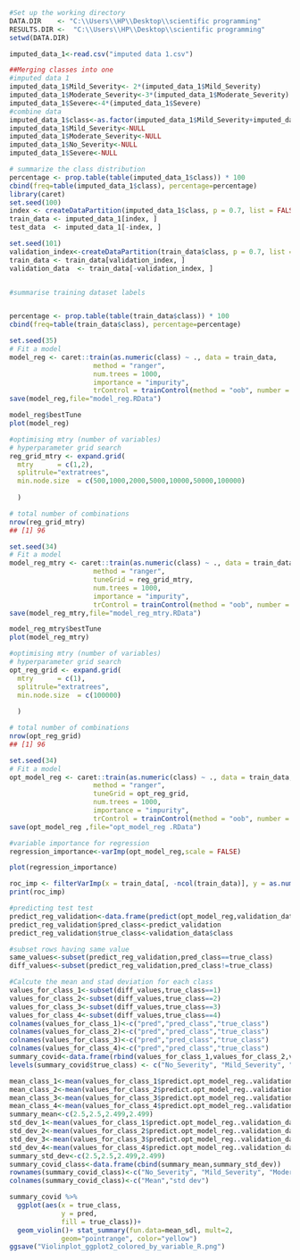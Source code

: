 ```r
#Set up the working directory
DATA.DIR    <- "C:\\Users\\HP\\Desktop\\scientific programming"
RESULTS.DIR <-  "C:\\Users\\HP\\Desktop\\scientific programming"
setwd(DATA.DIR)

imputed_data_1<-read.csv("imputed data 1.csv")
```

```r
##Merging classes into one 
#imputed data 1
imputed_data_1$Mild_Severity<- 2*(imputed_data_1$Mild_Severity)
imputed_data_1$Moderate_Severity<-3*(imputed_data_1$Moderate_Severity)
imputed_data_1$Severe<-4*(imputed_data_1$Severe)
#combine data
imputed_data_1$class<-as.factor(imputed_data_1$Mild_Severity+imputed_data_1$Moderate_Severity+imputed_data_1$No_Severity+imputed_data_1$Severe)
imputed_data_1$Mild_Severity<-NULL
imputed_data_1$Moderate_Severity<-NULL
imputed_data_1$No_Severity<-NULL
imputed_data_1$Severe<-NULL

```

```r
# summarize the class distribution
percentage <- prop.table(table(imputed_data_1$class)) * 100
cbind(freq=table(imputed_data_1$class), percentage=percentage)
library(caret)
set.seed(100)
index <- createDataPartition(imputed_data_1$class, p = 0.7, list = FALSE)
train_data <- imputed_data_1[index, ]
test_data  <- imputed_data_1[-index, ]

set.seed(101)
validation_index<-createDataPartition(train_data$class, p = 0.7, list = FALSE)
train_data <- train_data[validation_index, ]
validation_data  <- train_data[-validation_index, ]


#summarise training dataset labels


percentage <- prop.table(table(train_data$class)) * 100
cbind(freq=table(train_data$class), percentage=percentage)

```

```r
set.seed(35)
# Fit a model
model_reg <- caret::train(as.numeric(class) ~ ., data = train_data,
                     method = "ranger",
                     num.trees = 1000,
                     importance = "impurity",
                     trControl = trainControl(method = "oob", number = 3))
save(model_reg,file="model_reg.RData")


```

```r
model_reg$bestTune
plot(model_reg)
```

```r
#optimising mtry (number of variables)
# hyperparameter grid search
reg_grid_mtry <- expand.grid(
  mtry      = c(1,2),
  splitrule="extratrees",
  min.node.size  = c(500,1000,2000,5000,10000,50000,100000)
  
  )

# total number of combinations
nrow(reg_grid_mtry)
## [1] 96
```

```r
set.seed(34)
# Fit a model
model_reg_mtry <- caret::train(as.numeric(class) ~ ., data = train_data,
                     method = "ranger",
                     tuneGrid = reg_grid_mtry,
                     num.trees = 1000,
                     importance = "impurity",
                     trControl = trainControl(method = "oob", number = 3))
save(model_reg_mtry,file="model_reg_mtry.RData")


```

```r
model_reg_mtry$bestTune
plot(model_reg_mtry)
```

```r
#optimising mtry (number of variables)
# hyperparameter grid search
opt_reg_grid <- expand.grid(
  mtry      = c(1),
  splitrule="extratrees",
  min.node.size  = c(100000)
  
  )

# total number of combinations
nrow(opt_reg_grid)
## [1] 96
```

```r
set.seed(34)
# Fit a model
opt_model_reg <- caret::train(as.numeric(class) ~ ., data = train_data,
                     method = "ranger",
                     tuneGrid = opt_reg_grid,
                     num.trees = 1000,
                     importance = "impurity",
                     trControl = trainControl(method = "oob", number = 3))
save(opt_model_reg ,file="opt_model_reg .RData")
```

```r
#variable importance for regression
regression_importance<-varImp(opt_model_reg,scale = FALSE)

plot(regression_importance)
```

```r
roc_imp <- filterVarImp(x = train_data[, -ncol(train_data)], y = as.numeric(train_data$class))
print(roc_imp)
```

```r
#predicting test test
predict_reg_validation<-data.frame(predict(opt_model_reg,validation_data[,-24]))
predict_reg_validation$pred_class<-predict_validation
predict_reg_validation$true_class<-validation_data$class

#subset rows having same value
same_values<-subset(predict_reg_validation,pred_class==true_class)
diff_values<-subset(predict_reg_validation,pred_class!=true_class)
```

```r
#Calcute the mean and stad deviation for each class
values_for_class_1<-subset(diff_values,true_class==1)
values_for_class_2<-subset(diff_values,true_class==2)
values_for_class_3<-subset(diff_values,true_class==3)
values_for_class_4<-subset(diff_values,true_class==4)
colnames(values_for_class_1)<-c("pred","pred_class","true_class")
colnames(values_for_class_2)<-c("pred","pred_class","true_class")
colnames(values_for_class_3)<-c("pred","pred_class","true_class")
colnames(values_for_class_4)<-c("pred","pred_class","true_class")
summary_covid<-data.frame(rbind(values_for_class_1,values_for_class_2,values_for_class_3,values_for_class_4))
levels(summary_covid$true_class) <- c("No_Severity", "Mild_Severity", "Moderate_Severity","Severity")

mean_class_1<-mean(values_for_class_1$predict.opt_model_reg..validation_data....24..)
mean_class_2<-mean(values_for_class_2$predict.opt_model_reg..validation_data....24..)
mean_class_3<-mean(values_for_class_3$predict.opt_model_reg..validation_data....24..)
mean_class_4<-mean(values_for_class_4$predict.opt_model_reg..validation_data....24..)
summary_mean<-c(2.5,2.5,2.499,2.499)
std_dev_1<-mean(values_for_class_1$predict.opt_model_reg..validation_data....24..)
std_dev_2<-mean(values_for_class_2$predict.opt_model_reg..validation_data....24..)
std_dev_3<-mean(values_for_class_3$predict.opt_model_reg..validation_data....24..)
std_dev_4<-mean(values_for_class_4$predict.opt_model_reg..validation_data....24..)
summary_std_dev<-c(2.5,2.5,2.499,2.499)
summary_covid_class<-data.frame(cbind(summary_mean,summary_std_dev))
rownames(summary_covid_class)<-c("No_Severity", "Mild_Severity", "Moderate_Severity","Severity")
colnames(summary_covid_class)<-c("Mean","std dev")
```

```r
summary_covid %>%
  ggplot(aes(x = true_class,
             y = pred,
             fill = true_class))+
  geom_violin()+ stat_summary(fun.data=mean_sdl, mult=2, 
             geom="pointrange", color="yellow")
ggsave("Violinplot_ggplot2_colored_by_variable_R.png")

```
